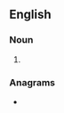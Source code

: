 {{also|deadends|dead-ends}}
==English==

===Noun===
{{head|en|noun plural form}}

# {{plural of|dead end|lang=en}}

===Anagrams===
* {{anagrams|en|a=adddeens|desanded|saddened}}